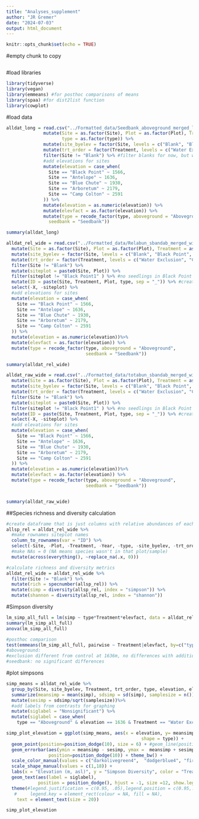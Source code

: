 ```yaml
---
title: "Analyses_supplement"
author: "JR Gremer"
date: "2024-07-03"
output: html_document
---
```


```r
knitr::opts_chunk$set(echo = TRUE)
```

#empty chunk to copy
```r

```
#load libraries
```r
library(tidyverse)
library(vegan)
library(emmeans) #for posthoc comparisons of means
library(spaa) #for dist2list function 
library(cowplot)
```

#load data
```r
alldat_long = read.csv("../Formatted_data/Seedbank_aboveground_merged_long.csv") %>%
              mutate(Site = as.factor(Site), Plot = as.factor(Plot), Treatment = as.factor(Treatment), Species = as.factor(Species),
                     type = as.factor(type)) %>%
              mutate(site_byelev = factor(Site, levels = c("Blank", "Black Point", "Antelope", "Blue Chute", "Arboretum", "Camp Colton"))) %>%
              mutate(trt_order = factor(Treatment, levels = c("Water Exclusion", "Control", "Water Addition", "Blank"))) %>%
              filter(Site != "Blank") %>% #filter blanks for now, but will need to figure that out
              #add elevations for sites 
              mutate(elevation = case_when(
                Site == "Black Point" ~ 1566,
                Site == "Antelope" ~ 1636,
                Site == "Blue Chute" ~ 1930,
                Site == "Arboretum" ~ 2179,
                Site == "Camp Colton" ~ 2591
              )) %>%
              mutate(elevation = as.numeric(elevation)) %>%
              mutate(elevfact = as.factor(elevation)) %>%
              mutate(type = recode_factor(type, aboveground = "Aboveground", 
                seedbank = "Seedbank"))

summary(alldat_long)

alldat_rel_wide = read.csv("../Formatted_data/Relabun_sbandab_merged_wide.csv") %>%
  mutate(Site = as.factor(Site), Plot = as.factor(Plot), Treatment = as.factor(Treatment), type = as.factor(type)) %>%
  mutate(site_byelev = factor(Site, levels = c("Blank", "Black Point", "Antelope", "Blue Chute", "Arboretum", "Camp Colton"))) %>%
  mutate(trt_order = factor(Treatment, levels = c("Water Exclusion", "Control", "Water Addition", "Blank")))%>%
  filter(Site != "Blank") %>%
  mutate(siteplot = paste0(Site, Plot)) %>%
  filter(siteplot != "Black Point1" ) %>% #no seedlings in Black Point 1 seedbank, so this will cause trouble with diversity and dissimilarity, remove here (but keep for abundance? which uses long format data)
  mutate(ID = paste(Site, Treatment, Plot, type, sep = "_")) %>% #create ID for use when making distance matrices and reshaping them
  select(-X, -siteplot) %>%
  #add elevations for sites 
  mutate(elevation = case_when(
    Site == "Black Point" ~ 1566,
    Site == "Antelope" ~ 1636,
    Site == "Blue Chute" ~ 1930,
    Site == "Arboretum" ~ 2179,
    Site == "Camp Colton" ~ 2591
  )) %>%
  mutate(elevation = as.numeric(elevation))%>%
  mutate(elevfact = as.factor(elevation)) %>%
  mutate(type = recode_factor(type, aboveground = "Aboveground", 
                              seedbank = "Seedbank"))

summary(alldat_rel_wide)

alldat_raw_wide = read.csv("../Formatted_data/totabun_sbandab_merged_wide.csv") %>%
  mutate(Site = as.factor(Site), Plot = as.factor(Plot), Treatment = as.factor(Treatment), type = as.factor(type))%>%
  mutate(site_byelev = factor(Site, levels = c("Blank", "Black Point", "Antelope", "Blue Chute", "Arboretum", "Camp Colton"))) %>%
  mutate(trt_order = factor(Treatment, levels = c("Water Exclusion", "Control", "Water Addition", "Blank")))%>%
  filter(Site != "Blank") %>%
  mutate(siteplot = paste0(Site, Plot)) %>%
  filter(siteplot != "Black Point1" ) %>% #no seedlings in Black Point 1 seedbank, so this will cause trouble with diversity and dissimilarity, remove here (but keep for abundance? which uses long format data)
  mutate(ID = paste(Site, Treatment, Plot, type, sep = "_")) %>% #create ID for use when making distance matrices and reshaping them
  select(-X, -siteplot) %>%
  #add elevations for sites 
  mutate(elevation = case_when(
    Site == "Black Point" ~ 1566,
    Site == "Antelope" ~ 1636,
    Site == "Blue Chute" ~ 1930,
    Site == "Arboretum" ~ 2179,
    Site == "Camp Colton" ~ 2591
  )) %>%
  mutate(elevation = as.numeric(elevation))%>%
  mutate(elevfact = as.factor(elevation)) %>%
  mutate(type = recode_factor(type, aboveground = "Aboveground", 
                              seedbank = "Seedbank"))


summary(alldat_raw_wide)


```

##Species richness and diversity calculation

```r
#create dataframe that is just columns with relative abundances of each species
allsp_rel = alldat_rel_wide %>%
  #make rownames siteplot names
  column_to_rownames(var = "ID") %>%
  select(-Site, -Plot, -Treatment, -Year, -type, -site_byelev, -trt_order, -elevation, - elevfact) %>%
  #make NAs = 0 (NA means species wasn't in that plot/sample)
  mutate(across(everything(), ~replace_na(.x, 0))) 

#calculate richness and diversity metrics
alldat_rel_wide = alldat_rel_wide %>%
  filter(Site != "Blank") %>%
  mutate(rich = specnumber(allsp_rel)) %>%
  mutate(simp = diversity(allsp_rel, index = "simpson")) %>%
  mutate(shannon = diversity(allsp_rel, index = "shannon")) 
```

#Simpson diversity
```r
lm_simp_all_full = lm(simp ~ type*Treatment*elevfact, data = alldat_rel_wide)
summary(lm_simp_all_full)                   
anova(lm_simp_all_full)

#posthoc comparison
test(emmeans(lm_simp_all_full, pairwise ~ Treatment|elevfact, by=c("type")) )
#aboveground:
#exclusion different from control at 1636m, no differences with addition
#seedbank: no significant differences

```
#plot simpsons
```r
simp_means = alldat_rel_wide %>%
  group_by(Site, site_byelev, Treatment, trt_order, type, elevation, elevfact) %>%
  summarize(meansimp = mean(simp), sdsimp = sd(simp), samplesize = n()) %>%
  mutate(sesimp = sdsimp/sqrt(samplesize))%>%
  #add labels from contrasts for graphing
  mutate(siglabel = "Nonsignificant") %>%
  mutate(siglabel = case_when(
    type == "Aboveground" & elevation == 1636 & Treatment == "Water Exclusion" ~ "*"))

simp_plot_elevation = ggplot(simp_means, aes(x = elevation, y= meansimp, color = Treatment, 
                                                   shape = type)) + 
  geom_point(position=position_dodge(10), size = 6) + #geom_line(position=position_dodge(0.3), aes(linetype = type)) +
  geom_errorbar(aes(ymin = meansimp - sesimp, ymax =  meansimp + sesimp), width = 0.2,
                position=position_dodge(10)) + theme_bw() + 
  scale_color_manual(values = c("darkolivegreen4",  "dodgerblue4", "firebrick4"  )) +
  scale_shape_manual(values = c(1,18)) +
  labs(x = "Elevation (m, asl)", y = "Simpson Diversity", color = "Treatment", linetype = "Community type", shape = "Community type") +
  geom_text(aes(label = siglabel), 
            position = position_dodge(), hjust = -1, size =12, show.legend = F) + 
  theme(#legend.justification = c(0.95, .05),legend.position = c(0.95,.05), 
   #     legend.key = element_rect(colour = NA, fill = NA),
    text = element_text(size = 20))

simp_plot_elevation

```


```r

```